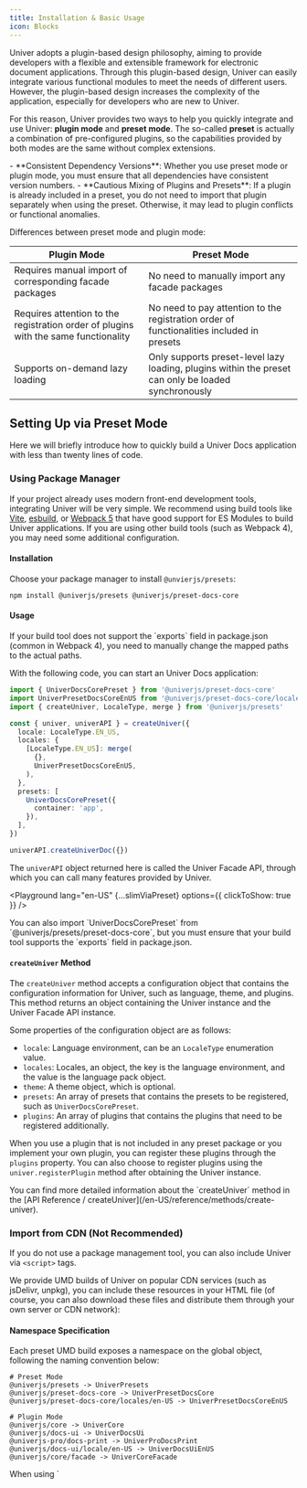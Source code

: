 ```yaml
---
title: Installation & Basic Usage
icon: Blocks
---
```



Univer adopts a plugin-based design philosophy, aiming to provide developers with a flexible and extensible framework for electronic document applications. Through this plugin-based design, Univer can easily integrate various functional modules to meet the needs of different users. However, the plugin-based design increases the complexity of the application, especially for developers who are new to Univer.

For this reason, Univer provides two ways to help you quickly integrate and use Univer: **plugin mode** and **preset mode**. The so-called **preset** is actually a combination of pre-configured plugins, so the capabilities provided by both modes are the same without complex extensions.

<Callout type="warning" title="Caution">
  - **Consistent Dependency Versions**: Whether you use preset mode or plugin mode, you must ensure that all dependencies have consistent version numbers.
  - **Cautious Mixing of Plugins and Presets**: If a plugin is already included in a preset, you do not need to import that plugin separately when using the preset. Otherwise, it may lead to plugin conflicts or functional anomalies.
</Callout>

Differences between preset mode and plugin mode:

| Plugin Mode | Preset Mode |
| --- | --- |
| Requires manual import of corresponding facade packages | No need to manually import any facade packages |
| Requires attention to the registration order of plugins with the same functionality | No need to pay attention to the registration order of functionalities included in presets |
| Supports on-demand lazy loading | Only supports preset-level lazy loading, plugins within the preset can only be loaded synchronously |

## Setting Up via Preset Mode

Here we will briefly introduce how to quickly build a Univer Docs application with less than twenty lines of code.

### Using Package Manager

If your project already uses modern front-end development tools, integrating Univer will be very simple. We recommend using build tools like [Vite](https://vitejs.dev/), [esbuild](https://esbuild.github.io/), or [Webpack 5](https://webpack.js.org/) that have good support for ES Modules to build Univer applications. If you are using other build tools (such as Webpack 4), you may need some additional configuration.

#### Installation

Choose your package manager to install `@unvierjs/presets`:

```package-install
npm install @univerjs/presets @univerjs/preset-docs-core
```

#### Usage

<Callout type="warning">
  If your build tool does not support the `exports` field in package.json (common in Webpack 4), you need to manually change the mapped paths to the actual paths.
</Callout>

With the following code, you can start an Univer Docs application:

```typescript
import { UniverDocsCorePreset } from '@univerjs/preset-docs-core'
import UniverPresetDocsCoreEnUS from '@univerjs/preset-docs-core/locales/en-US'
import { createUniver, LocaleType, merge } from '@univerjs/presets'

const { univer, univerAPI } = createUniver({
  locale: LocaleType.EN_US,
  locales: {
    [LocaleType.EN_US]: merge(
      {},
      UniverPresetDocsCoreEnUS,
    ),
  },
  presets: [
    UniverDocsCorePreset({
      container: 'app',
    }),
  ],
})

univerAPI.createUniverDoc({})
```

The `univerAPI` object returned here is called the Univer Facade API, through which you can call many features provided by Univer.

<Playground lang="en-US" {...slimViaPreset} options={{ clickToShow: true }} />

<Callout type="warning">
  You can also import `UniverDocsCorePreset` from `@univerjs/presets/preset-docs-core`, but you must ensure that your build tool supports the `exports` field in package.json.
</Callout>

#### `createUniver` Method

The `createUniver` method accepts a configuration object that contains the configuration information for Univer, such as language, theme, and plugins. This method returns an object containing the Univer instance and the Univer Facade API instance.

Some properties of the configuration object are as follows:

- `locale`: Language environment, can be an `LocaleType` enumeration value.
- `locales`: Locales, an object, the key is the language environment, and the value is the language pack object.
- `theme`: A theme object, which is optional.
- `presets`: An array of presets that contains the presets to be registered, such as `UniverDocsCorePreset`.
- `plugins`: An array of plugins that contains the plugins that need to be registered additionally.

When you use a plugin that is not included in any preset package or you implement your own plugin, you can register these plugins through the `plugins` property. You can also choose to register plugins using the `univer.registerPlugin` method after obtaining the Univer instance.

<Callout>
  You can find more detailed information about the `createUniver` method in the [API Reference / createUniver](/en-US/reference/methods/create-univer).
</Callout>

### Import from CDN (Not Recommended)

If you do not use a package management tool, you can also include Univer via `<script>` tags.

We provide UMD builds of Univer on popular CDN services (such as jsDelivr, unpkg), you can include these resources in your HTML file (of course, you can also download these files and distribute them through your own server or CDN network):

#### Namespace Specification

Each preset UMD build exposes a namespace on the global object, following the naming convention below:

```plain
# Preset Mode
@univerjs/presets -> UniverPresets
@univerjs/preset-docs-core -> UniverPresetDocsCore
@univerjs/preset-docs-core/locales/en-US -> UniverPresetDocsCoreEnUS

# Plugin Mode
@univerjs/core -> UniverCore
@univerjs/docs-ui -> UniverDocsUi
@univerjs-pro/docs-print -> UniverProDocsPrint
@univerjs/docs-ui/locale/en-US -> UniverDocsUiEnUS
@univerjs/core/facade -> UniverCoreFacade
```

<Callout type="warning" title="Caution">
  When using `<script>` tags to include Univer's UMD builds, the usage is similar to using package management tools and build tools. However, you need to note that although preset packages are essentially collections of plugins, when you want to access a specific plugin's objects or methods, you must obtain them from the plugin's namespace, not from the namespace of the preset package that contains them.

  For example, although `@univerjs/core` is included in `@univerjs/presets`, you still need to access it from the namespace `UniverCore` of `@univerjs/core`:
</Callout>

#### Example

```html
<head>
  <script src="https://unpkg.com/react@18.3.1/umd/react.production.min.js"></script>
  <script src="https://unpkg.com/react-dom@18.3.1/umd/react-dom.production.min.js"></script>
  <script src="https://unpkg.com/rxjs/dist/bundles/rxjs.umd.min.js"></script>
  <script src="https://unpkg.com/echarts@5.6.0/dist/echarts.min.js"></script>

  <script src="https://unpkg.com/@univerjs/presets/lib/umd/index.js"></script>

  <script src="https://unpkg.com/@univerjs/preset-docs-core/lib/umd/index.js"></script>
  <script src="https://unpkg.com/@univerjs/preset-docs-core/lib/umd/locales/en-US.js"></script>
  <link rel="stylesheet" href="https://unpkg.com/@univerjs/preset-docs-core/lib/index.css" />
  <style>
    html,
    body,
    #root,
    #app {
      padding: 0;
      margin: 0;
      height: 100%;
    }
  </style>
</head>
<body>
  <div id="app"></div>

  <script>
    const { createUniver } = UniverPresets
    const { LocaleType, merge } = UniverCore
    const { UniverDocsCorePreset } = UniverPresetDocsCore

    const { univerAPI } = createUniver({
      locale: LocaleType.EN_US,
      locales: {
        [LocaleType.EN_US]: merge({}, UniverPresetDocsCoreEnUS),
      },
      presets: [UniverDocsCorePreset()],
    })

    univerAPI.createUniverDoc({}) // Create your first document
  </script>
</body>
```

#### Specifying Versions

unpkg & jsDeliver both support specifying a specific version of the resource. For example, if you want to use version `x.y.z` of Univer, you can simply add `@<version>` to the URL:

```diff
- https://unpkg.com/@univerjs/presets/lib/umd/index.js
+ https://unpkg.com/@univerjs/presets@x.y.z/lib/umd/index.js
```

## Setting Up via Plugin Mode

Univer provides a series of features in the form of plugins. In addition to some core plugins that are essential for the product, you can selectively introduce other plugins as needed. Here, we will take the most basic Univer Docs application as an example to introduce how to manually combine and install plugins.

Different from preset mode, plugin mode does not include Facade API by default. The parts related to Facade API in the following code examples are optional, and you can decide whether to remove them based on your needs.

### Using Package Manager

#### Installation

We use React to develop the view (this does not affect your use of Univer in Vue or Angular), and Rxjs to handle data streams. Since these two libraries are widely used in modern front-end development, we treat them as peerDependencies. However, different package management tools have different behaviors regarding peerDependencies, so you may need to pay attention to some details.

<Callout>
  - If you are using npm, make sure you are using npm@7 or higher. This is because npm@3 ~ npm@6 will not correctly install `peerDependencies`[^1].
  - If you are using pnpm, make sure you are using pnpm@8 or higher. If you are using pnpm@6 ~ pnpm@7, you can try configuring `auto-install-peers=true` [^2] to resolve dependency installation issues.
  - If you are using yarn, you need to manually install the missing `peerDependencies`[^3], but don't worry, the installation commands below already include these dependencies.
</Callout>

<Tabs items={['npm', 'pnpm', 'yarn']}>
  <Tab>
    ```shell
    npm install @univerjs/core @univerjs/design @univerjs/docs @univerjs/docs-ui @univerjs/engine-formula @univerjs/engine-render @univerjs/ui
    ```
  </Tab>
  <Tab>
    ```shell
    pnpm add @univerjs/core @univerjs/design @univerjs/docs @univerjs/docs-ui @univerjs/engine-formula @univerjs/engine-render @univerjs/ui
    ```
  </Tab>
  <Tab>
    ```shell
    yarn add @univerjs/core @univerjs/design @univerjs/docs @univerjs/docs-ui @univerjs/engine-formula @univerjs/engine-render @univerjs/ui react react-dom rxjs
    ```
  </Tab>
</Tabs>

#### Usage

<Callout type="warning" title="Caution">
  - Not all plugins include facade packages, language packs, and style files. We will specify this in the documentation for each feature.
  - The order of importing style files is important. Make sure to import the CSS styles of `@univerjs/design` and `@univerjs/ui` before importing the styles of other plugins.
</Callout>

You need to import the Univer style files, language packs, and some necessary plugins in your project:

```typescript
import { LocaleType, merge, Univer, UniverInstanceType } from '@univerjs/core'
import { FUniver } from '@univerjs/core/facade'

import DesignEnUS from '@univerjs/design/locale/en-US'
import { UniverDocsPlugin } from '@univerjs/docs'
import { UniverDocsUIPlugin } from '@univerjs/docs-ui'
import DocsUIEnUS from '@univerjs/docs-ui/locale/en-US'
import { UniverFormulaEnginePlugin } from '@univerjs/engine-formula'

import { UniverRenderEnginePlugin } from '@univerjs/engine-render'
import { UniverUIPlugin } from '@univerjs/ui'
import UIEnUS from '@univerjs/ui/locale/en-US'

// The Facade API here is optional, you can decide whether to import it according to your needs
import '@univerjs/engine-formula/facade'
import '@univerjs/ui/facade'
import '@univerjs/docs-ui/facade'

import '@univerjs/design/lib/index.css'
import '@univerjs/ui/lib/index.css'
import '@univerjs/docs-ui/lib/index.css'
```

Then create a Univer instance and register these plugins:

```typescript
const univer = new Univer({
  locale: LocaleType.EN_US,
  locales: {
    [LocaleType.EN_US]: merge(
      {},
      DesignEnUS,
      UIEnUS,
      DocsUIEnUS,
    ),
  },
})

univer.registerPlugin(UniverRenderEnginePlugin)
univer.registerPlugin(UniverFormulaEnginePlugin)

univer.registerPlugin(UniverUIPlugin, {
  container: 'app',
})

univer.registerPlugin(UniverDocsPlugin)
univer.registerPlugin(UniverDocsUIPlugin)

univer.createUnit(UniverInstanceType.UNIVER_DOC, {})

const univerAPI = FUniver.newAPI(univer)
```

<Playground lang="en-US" {...slimViaPlugin} options={{ clickToShow: true }} />

#### Lazy Loading Plugins

A common advantage of plugin mode is that you can control the loading timing of plugins more flexibly. A common approach is to load only the essential plugins during application initialization, while deferring the loading of some plugins until after the first render is complete.

```typescript
// ...

univer.createUnit(UniverInstanceType.UNIVER_DOC, {})

import('@univerjs/watermark').then(({ UniverWatermarkPlugin }) => {
  univer.registerPlugin(UniverWatermarkPlugin, {
    textWatermarkSettings: {
      content: 'Hello, Univer!',
      fontSize: 36,
    },
  })
})
```

Our [official demo](https://github.com/dream-num/univer/blob/dev/examples/src/sheets/main.ts) uses this optimization technique, which you can refer to.

### Import from CDN (Not Recommended)

Univer also provides UMD builds for each plugin, but unlike preset mode, you need to manually include the UMD builds of each plugin and their dependencies. This process is very cumbersome, and we **do not recommend** this approach. Please consider using it only after fully understanding the plugin mechanism (such as the dependencies between plugins and the order of including plugin style files).

{/* #### 命名空间规范 */}
#### Namespace Specification

Before, we have introduced [the namespace specification of Univer in Preset Mode](/en-US/guides/docs/getting-started/installation#namespace-specification). Here we will continue to use the same namespace specification to introduce plugins.

#### Example

```html
<head>
  <script src="https://unpkg.com/react@18.3.1/umd/react.production.min.js"></script>
  <script src="https://unpkg.com/react-dom@18.3.1/umd/react-dom.production.min.js"></script>
  <script src="https://unpkg.com/rxjs@7.8.1/dist/bundles/rxjs.umd.min.js"></script>
  <script src="https://unpkg.com/echarts@5.6.0/dist/echarts.min.js"></script>
  <script src="https://unpkg.com/@wendellhu/redi/dist/redi.js"></script>
  <script src="https://unpkg.com/@wendellhu/redi/dist/react-bindings.js"></script>

  <script src="https://unpkg.com/@univerjs/protocol/lib/umd/index.js"></script>
  <script src="https://unpkg.com/@univerjs/core/lib/umd/index.js"></script>
  <script src="https://unpkg.com/@univerjs/telemetry/lib/umd/index.js"></script>
  <script src="https://unpkg.com/@univerjs/rpc/lib/umd/index.js"></script>
  <script src="https://unpkg.com/@univerjs/design/lib/umd/index.js"></script>
  <script src="https://unpkg.com/@univerjs/engine-render/lib/umd/index.js"></script>
  <script src="https://unpkg.com/@univerjs/engine-numfmt/lib/umd/index.js"></script>
  <script src="https://unpkg.com/@univerjs/engine-formula/lib/umd/index.js"></script>
  <script src="https://unpkg.com/@univerjs/drawing/lib/umd/index.js"></script>

  <script src="https://unpkg.com/@univerjs/ui/lib/umd/index.js"></script>
  <script src="https://unpkg.com/@univerjs/docs/lib/umd/index.js"></script>
  <script src="https://unpkg.com/@univerjs/docs-ui/lib/umd/index.js"></script>

  <script src="https://unpkg.com/@univerjs/core/lib/umd/facade.js"></script>
  <script src="https://unpkg.com/@univerjs/engine-formula/lib/umd/facade.js"></script>
  <script src="https://unpkg.com/@univerjs/ui/lib/umd/facade.js"></script>
  <script src="https://unpkg.com/@univerjs/docs-ui/lib/umd/facade.js"></script>

  <script src="https://unpkg.com/@univerjs/design/lib/umd/locale/en-US.js"></script>
  <script src="https://unpkg.com/@univerjs/ui/lib/umd/locale/en-US.js"></script>
  <script src="https://unpkg.com/@univerjs/docs-ui/lib/umd/locale/en-US.js"></script>

  <link rel="stylesheet" href="https://unpkg.com/@univerjs/design/lib/index.css" />
  <link rel="stylesheet" href="https://unpkg.com/@univerjs/ui/lib/index.css" />
  <link rel="stylesheet" href="https://unpkg.com/@univerjs/docs-ui/lib/index.css" />

  <style>
    html,
    body,
    #root,
    #app {
      padding: 0;
      margin: 0;
      height: 100%;
    }
  </style>
</head>
<body>
  <div id="app"></div>

  <script>
    const { Univer, LocaleType, merge, UniverInstanceType } = UniverCore
    const { FUniver } = UniverCoreFacade
    const { UniverRenderEnginePlugin } = UniverEngineRender
    const { UniverFormulaEnginePlugin } = UniverEngineFormula
    const { UniverUIPlugin } = UniverUi
    const { UniverDocsPlugin } = UniverDocs
    const { UniverDocsUIPlugin } = UniverDocsUi

    const univer = new Univer({
      locale: LocaleType.EN_US,
      locales: {
        [LocaleType.EN_US]: merge({}, UniverDesignEnUS, UniverUiEnUS, UniverDocsUiEnUS),
      },
    })

    univer.registerPlugin(UniverRenderEnginePlugin)
    univer.registerPlugin(UniverFormulaEnginePlugin)

    univer.registerPlugin(UniverUIPlugin, {
      container: 'app',
    })

    univer.registerPlugin(UniverDocsPlugin)
    univer.registerPlugin(UniverDocsUIPlugin)

    univer.createUnit(UniverInstanceType.UNIVER_DOC, {})

    const univerAPI = FUniver.newAPI(univer)
  </script>
</body>
```

## Other Releases

In addition to stable releases, Univer offers alpha / beta and nightly channels. These versions allow you to get early access to the newest features that have not been officially released yet. However, keep in mind that more features also mean more risks. These versions may contain bugs, incomplete functionality, or unstable features. Please avoid using these versions in production environments whenever possible.

### Alpha / Beta Release

When the Univer development team completes a new feature or significant change, they may pre-release it to the alpha or beta channel. You can install the alpha / beta version of a Univer package using the following command:

```package-install
npm install @univerjs/<package-name>@alpha # Alpha version
npm install @univerjs/<package-name>@beta # Beta version
```

### Nightly Releases

Nightly versions are automatically built versions of Univer, generated daily with the latest changes, bug fixes, and experimental features. These versions are highly unstable and not suitable for use in production environments. However, they are ideal for testing the latest features and ensuring compatibility with the most recent codebase.

```package-install
npm install @univerjs/<package-name>@nightly
```

<Callout type="error" title="Warning">
  Nightly versions are extremely unstable and may contain fatal errors, incomplete features, or experimental functionality. Please absolutely DO NOT use these versions in production environments.
</Callout>

If you encounter any issues or have any feedback while using nightly versions, please report them to the Univer development team through appropriate channels, such as [Github Issues](https://github.com/dream-num/univer/issues) or the [Discord channels](https://discord.gg/XPGnMBmpd6).

Happy early access experimentation!

## Next Steps

* [Basic Concepts](/en-US/guides/sheets/getting-started/quickstart#basic-concepts) - Learn about the basic concepts of Univer.
* [Features](/en-US/guides/sheets/features/core) - Learn about the features of Univer and how to manipulate data.

---

[^1]: https://blog.npmjs.org/post/110924823920/npm-weekly-5
[^2]: https://pnpm.io/npmrc#auto-install-peers
[^3]: https://github.com/yarnpkg/yarn/issues/1503
